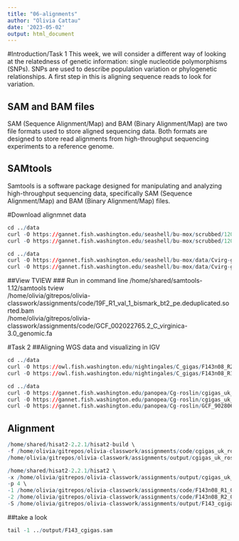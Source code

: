 ```yaml
---
title: "06-alignments"
author: "Olivia Cattau"
date: '2023-05-02'
output: html_document
---
```

#Introduction/Task 1
This week, we will consider a different way of looking at the relatedness of genetic information: single nucleotide polymorphisms (SNPs). SNPs are used to describe population variation or phylogenetic relationships. A first step in this is aligning sequence reads to look for variation.


## SAM and BAM files
SAM (Sequence Alignment/Map) and BAM (Binary Alignment/Map) are two file formats used to store aligned sequencing data. Both formats are designed to store read alignments from high-throughput sequencing experiments to a reference genome. 

## SAMtools
Samtools is a software package designed for manipulating and analyzing high-throughput sequencing data, specifically SAM (Sequence Alignment/Map) and BAM (Binary Alignment/Map) files. 


#Download alignmnet data
```r
cd ../data
curl -O https://gannet.fish.washington.edu/seashell/bu-mox/scrubbed/120321-cvBS/19F_R1_val_1_bismark_bt2_pe.deduplicated.sorted.bam
curl -O https://gannet.fish.washington.edu/seashell/bu-mox/scrubbed/120321-cvBS/19F_R1_val_1_bismark_bt2_pe.deduplicated.sorted.bam.bai
```

```r
cd ../data
curl -O https://gannet.fish.washington.edu/seashell/bu-mox/data/Cvirg-genome/GCF_002022765.2_C_virginica-3.0_genomic.fa
curl -O https://gannet.fish.washington.edu/seashell/bu-mox/data/Cvirg-genome/GCF_002022765.2_C_virginica-3.0_genomic.fa.fai
```

##View TVIEW
### Run in command line
/home/shared/samtools-1.12/samtools tview \
/home/olivia/gitrepos/olivia-classwork/assignments/code/19F_R1_val_1_bismark_bt2_pe.deduplicated.sorted.bam \
/home/olivia/gitrepos/olivia-classwork/assignments/code/GCF_002022765.2_C_virginica-3.0_genomic.fa

#Task 2
##Aligning WGS data and visualizing in IGV

```r
cd ../data
curl -O https://owl.fish.washington.edu/nightingales/C_gigas/F143n08_R2_001.fastq.gz
curl -O https://owl.fish.washington.edu/nightingales/C_gigas/F143n08_R1_001.fastq.gz
```

```r
cd ../data
curl -O https://gannet.fish.washington.edu/panopea/Cg-roslin/cgigas_uk_roslin_v1_genomic-mito.fa
curl -O https://gannet.fish.washington.edu/panopea/Cg-roslin/cgigas_uk_roslin_v1_genomic-mito.fa.fai
curl -O https://gannet.fish.washington.edu/panopea/Cg-roslin/GCF_902806645.1_cgigas_uk_roslin_v1_genomic-mito.gtf
```


## Alignment
```r
/home/shared/hisat2-2.2.1/hisat2-build \
-f /home/olivia/gitrepos/olivia-classwork/assignments/code/cgigas_uk_roslin_v1_genomic-mito.fa \
/home/olivia/gitrepos/olivia-classwork/assignments/output/cgigas_uk_roslin_v1_genomic-mito.index
```

```r
/home/shared/hisat2-2.2.1/hisat2 \
-x /home/olivia/gitrepos/olivia-classwork/assignments/output/cgigas_uk_roslin_v1_genomic-mito.index \
-p 4 \
-1 /home/olivia/gitrepos/olivia-classwork/assignments/code/F143n08_R1_001.fastq.gz \
-2 /home/olivia/gitrepos/olivia-classwork/assignments/code/F143n08_R2_001.fastq.gz \
-S /home/olivia/gitrepos/olivia-classwork/assignments/output/F143_cgigas.sam
```

##take a look
```r
tail -1 ../output/F143_cgigas.sam
```

